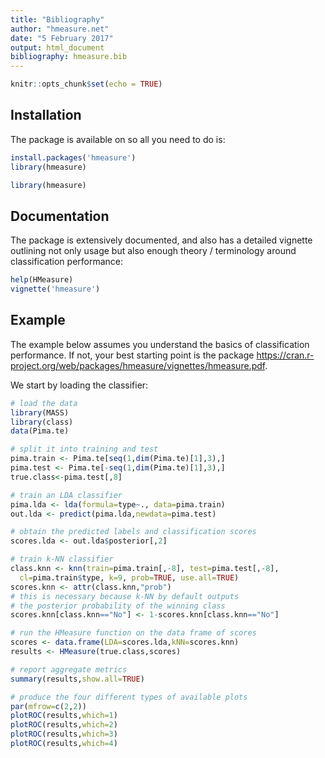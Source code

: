 ```yaml
---
title: "Bibliography"
author: "hmeasure.net"
date: "5 February 2017"
output: html_document
bibliography: hmeasure.bib
---
```


```r
knitr::opts_chunk$set(echo = TRUE)
```

## Installation

The package is available on [](CRAN) so all you need to do is: 

```r
install.packages('hmeasure')
library(hmeasure)
```

```r
library(hmeasure)
```
## Documentation
The package is extensively documented, and also has a detailed vignette outlining not only usage but also enough theory / terminology around classification performance:

```r
help(HMeasure)
vignette('hmeasure')
```

## Example 

The example below assumes you understand the basics of classification performance. If not, your best starting point is the package [https://cran.r-project.org/web/packages/hmeasure/vignettes/hmeasure.pdf](vignette). 

We start by loading the classifier:

```r
# load the data
library(MASS) 
library(class) 
data(Pima.te) 

# split it into training and test
pima.train <- Pima.te[seq(1,dim(Pima.te)[1],3),]
pima.test <- Pima.te[-seq(1,dim(Pima.te)[1],3),]
true.class<-pima.test[,8]

# train an LDA classifier
pima.lda <- lda(formula=type~., data=pima.train)
out.lda <- predict(pima.lda,newdata=pima.test) 

# obtain the predicted labels and classification scores
scores.lda <- out.lda$posterior[,2]

# train k-NN classifier
class.knn <- knn(train=pima.train[,-8], test=pima.test[,-8],
  cl=pima.train$type, k=9, prob=TRUE, use.all=TRUE)
scores.knn <- attr(class.knn,"prob")
# this is necessary because k-NN by default outputs
# the posterior probability of the winning class
scores.knn[class.knn=="No"] <- 1-scores.knn[class.knn=="No"] 

# run the HMeasure function on the data frame of scores
scores <- data.frame(LDA=scores.lda,kNN=scores.knn)
results <- HMeasure(true.class,scores)

# report aggregate metrics
summary(results,show.all=TRUE)

# produce the four different types of available plots
par(mfrow=c(2,2))
plotROC(results,which=1)
plotROC(results,which=2)
plotROC(results,which=3)
plotROC(results,which=4)
```